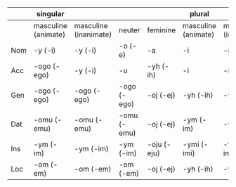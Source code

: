|           | singular          |                  |             |         | plural           |                  |             |         |
| --------- | ----------------- | ---------------- | ----------- | ------- | ---------------- | ---------------- | ----------- | ------- |
|           | masculine (animate) | masculine (inanimate) | neuter      | feminine | masculine (animate) | masculine (inanimate) | neuter      | feminine |
| Nom       | -y (-i)                 | -y (-i)                | -o (-e)       | -a        | -i               | -i               | -e          | -e       |
| Acc       | -ogo (-ego)             | -y (-i)                | -u             | -yh (-ih) | -i               | -i               | -e          | -e       |
| Gen       | -ogo (-ego)             | -ogo (-ego)         | -ogo (-ego) | -oj (-ej) | -yh (-ih)   | -yh (-ih)   | -yh (-ih) | -yh (-ih) |
| Dat       | -omu (-emu)             | -omu (-emu)         | -omu (-emu) | -oj (-ej) | -ym (-im)   | -ym (-im)   | -ym (-im) | -ym (-im) |
| Ins       | -ym (-im)                 | -ym (-im)                | -ym (-im)       | -oju (-eju) | -ymi (-imi)   | -ymi (-imi)   | -ymi (-imi) | -ymi (-imi) |
| Loc       | -om (-em)                 | -om (-em)                | -om (-em)       | -oj (-ej) | -yh (-ih)   | -yh (-ih)   | -yh (-ih) | -yh (-ih) |